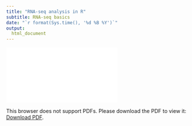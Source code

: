 ```yaml
---
title: "RNA-seq analysis in R"
subtitle: RNA-seq basics
date: "`r format(Sys.time(), '%d %B %Y')`"
output: 
  html_document
---
```


<object data="../slides/RNASeq_basics.pdf" type="application/pdf" width="700px" height="700px">
    <embed src="../slides/RNASeq_basics.pdf">
        <p>This browser does not support PDFs. Please download the PDF to view it: <a href="../slides/RNASeq_basics.pdf">Download PDF</a>.</p>
    </embed>
</object>
